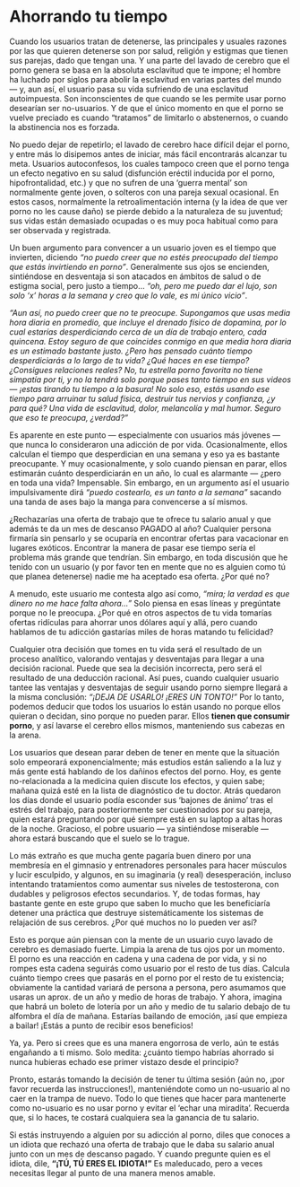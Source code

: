 # Ahorrando tu tiempo {#ahorrando-tu-tiempo}

Cuando los usuarios tratan de detenerse, las principales y usuales razones por las que quieren detenerse son por salud, religión y estigmas que tienen sus parejas, dado que tengan una. Y una parte del lavado de cerebro que el porno genera se basa en la absoluta esclavitud que te impone; el hombre ha luchado por siglos para abolir la esclavitud en varias partes del mundo — y, aun así, el usuario pasa su vida sufriendo de una esclavitud autoimpuesta. Son inconscientes de que cuando se les permite usar porno desearían ser no-usuarios. Y de que el único momento en que el porno se vuelve preciado es cuando "tratamos" de limitarlo o abstenernos, o cuando la abstinencia nos es forzada.

No puedo dejar de repetirlo; el lavado de cerebro hace difícil dejar el porno, y entre más lo disipemos antes de iniciar, más fácil encontrarás alcanzar tu meta. Usuarios autoconfesos, los cuales tampoco creen que el porno tenga un efecto negativo en su salud (disfunción eréctil inducida por el porno, hipofrontalidad, etc.) y que no sufren de una 'guerra mental' son normalmente gente joven, o solteros con una pareja sexual ocasional. En estos casos, normalmente la retroalimentación interna (y la idea de que ver porno no les cause daño) se pierde debido a la naturaleza de su juventud; sus vidas están demasiado ocupadas o es muy poca habitual como para ser observada y registrada.

Un buen argumento para convencer a un usuario joven es el tiempo que invierten, diciendo _"no puedo creer que no estés preocupado del tiempo que estás invirtiendo en porno"_. Generalmente sus ojos se encienden, sintiéndose en desventaja si son atacados en ámbitos de salud o de estigma social, pero justo a tiempo... _"oh, pero me puedo dar el lujo, son solo 'x' horas a la semana y creo que lo vale, es mi único vicio"_.

_"Aun así, no puedo creer que no te preocupe. Supongamos que usas media hora diaria en promedio, que incluye el drenado físico de dopamina, por lo cual estarías desperdiciando cerca de un día de trabajo entero, cada quincena. Estoy seguro de que coincides conmigo en que media hora diaria es un estimado bastante justo. ¿Pero has pensado cuánto tiempo desperdiciarás a lo largo de tu vida? ¿Qué haces en ese tiempo? ¿Consigues relaciones reales? No, tu estrella porno favorita no tiene simpatía por ti, y no la tendrá solo porque pases tanto tiempo en sus videos — ¡estas tirando tu tiempo a la basura! No solo eso, estás usando ese tiempo para arruinar tu salud física, destruir tus nervios y confianza, ¿y para qué? Una vida de esclavitud, dolor, melancolía y mal humor. Seguro que eso te preocupa, ¿verdad?"_

Es aparente en este punto — especialmente con usuarios más jóvenes — que nunca lo consideraron una adicción de por vida. Ocasionalmente, ellos calculan el tiempo que desperdician en una semana y eso ya es bastante preocupante. Y muy ocasionalmente, y solo cuando piensan en parar, ellos estimarán cuánto desperdiciarán en un año, lo cual es alarmante — ¿pero en toda una vida? Impensable. Sin embargo, en un argumento así el usuario impulsivamente dirá _"puedo costearlo, es un tanto a la semana"_ sacando una tanda de ases bajo la manga para convencerse a sí mismos.

¿Rechazarías una oferta de trabajo que te ofrece tu salario anual y que además te da un mes de descanso PAGADO al año? Cualquier persona firmaría sin pensarlo y se ocuparía en encontrar ofertas para vacacionar en lugares exóticos. Encontrar la manera de pasar ese tiempo sería el problema más grande que tendrían. Sin embargo, en toda discusión que he tenido con un usuario (y por favor ten en mente que no es alguien como tú que planea detenerse) nadie me ha aceptado esa oferta. ¿Por qué no?

A menudo, este usuario me contesta algo así como, _"mira; la verdad es que dinero no me hace falta ahora..."_ Solo piensa en esas líneas y pregúntate porque no le preocupa. ¿Por qué en otros aspectos de tu vida tomarías ofertas ridículas para ahorrar unos dólares aquí y allá, pero cuando hablamos de tu adicción gastarías miles de horas matando tu felicidad?

Cualquier otra decisión que tomes en tu vida será el resultado de un proceso analítico, valorando ventajas y desventajas para llegar a una decisión racional. Puede que sea la decisión incorrecta, pero será el resultado de una deducción racional. Así pues, cuando cualquier usuario tantee las ventajas y desventajas de seguir usando porno siempre llegará a la misma conclusión: _"¡DEJA DE USARLO! ¡ERES UN TONTO!"_ Por lo tanto, podemos deducir que todos los usuarios lo están usando no porque ellos quieran o decidan, sino porque no pueden parar. Ellos **tienen que consumir porno**, y así lavarse el cerebro ellos mismos, manteniendo sus cabezas en la arena.

Los usuarios que desean parar deben de tener en mente que la situación solo empeorará exponencialmente; más estudios están saliendo a la luz y más gente está hablando de los dañinos efectos del porno. Hoy, es gente no-relacionada a la medicina quien discute los efectos, y quien sabe; mañana quizá esté en la lista de diagnóstico de tu doctor. Atrás quedaron los días donde el usuario podía esconder sus 'bajones de ánimo' tras el estrés del trabajo, para posteriormente ser cuestionados por su pareja, quien estará preguntando por qué siempre está en su laptop a altas horas de la noche. Gracioso, el pobre usuario — ya sintiéndose miserable — ahora estará buscando que el suelo se lo trague.

Lo más extraño es que mucha gente pagaría buen dinero por una membresía en el gimnasio y entrenadores personales para hacer músculos y lucir esculpido, y algunos, en su imaginaria (y real) desesperación, incluso intentando tratamientos como aumentar sus niveles de testosterona, con dudables y peligrosos efectos secundarios. Y, de todas formas, hay bastante gente en este grupo que saben lo mucho que les beneficiaría detener una práctica que destruye sistemáticamente los sistemas de relajación de sus cerebros. ¿Por qué muchos no lo pueden ver así?

Esto es porque aún piensan con la mente de un usuario cuyo lavado de cerebro es demasiado fuerte. Limpia la arena de tus ojos por un momento. El porno es una reacción en cadena y una cadena de por vida, y si no rompes esta cadena seguirás como usuario por el resto de tus días. Calcula cuánto tiempo crees que pasarás en el porno por el resto de tu existencia; obviamente la cantidad variará de persona a persona, pero asumamos que usaras un aprox. de un año y medio de horas de trabajo. Y ahora, imagina que habrá un boleto de lotería por un año y medio de tu salario debajo de tu alfombra el día de mañana. Estarías bailando de emoción, ¡así que empieza a bailar! ¡Estás a punto de recibir esos beneficios!

Ya, ya. Pero si crees que es una manera engorrosa de verlo, aún te estás engañando a ti mismo. Solo medita: ¿cuánto tiempo habrías ahorrado si nunca hubieras echado ese primer vistazo desde el principio?

Pronto, estarás tomando la decisión de tener tu última sesión (aún no, ¡por favor recuerda las instrucciones!), manteniéndote como un no-usuario al no caer en la trampa de nuevo. Todo lo que tienes que hacer para mantenerte como no-usuario es no usar porno y evitar el 'echar una miradita'. Recuerda que, si lo haces, te costará cualquiera sea la ganancia de tu salario.

Si estás instruyendo a alguien por su adicción al porno, diles que conoces a un idiota que rechazó una oferta de trabajo que le daba su salario anual junto con un mes de descanso pagado. Y cuando pregunte quien es el idiota, dile, **"¡TÚ, TÚ ERES EL IDIOTA!"** Es maleducado, pero a veces necesitas llegar al punto de una manera menos amable.
